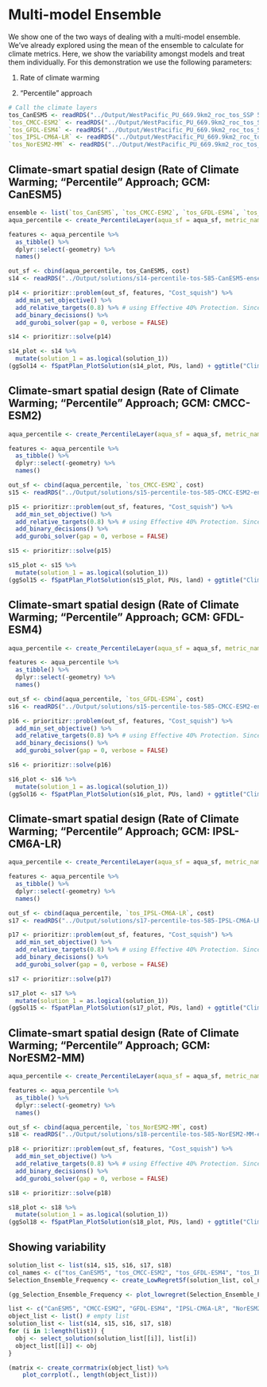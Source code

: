 # Multi-model Ensemble {#mme}
We show one of the two ways of dealing with a multi-model ensemble. We've already explored using the mean of the ensemble to calculate for climate metrics. Here, we show the variability amongst models and treat them individually. For this demonstration we use the following parameters:

1. Rate of climate warming

2. "Percentile" approach

```r
# Call the climate layers
tos_CanESM5 <- readRDS("../Output/WestPacific_PU_669.9km2_roc_tos_SSP 5-8.5_CanESM5_ensemble.rds")
`tos_CMCC-ESM2` <- readRDS("../Output/WestPacific_PU_669.9km2_roc_tos_SSP 5-8.5_CMCC-ESM2_ensemble.rds")
`tos_GFDL-ESM4` <- readRDS("../Output/WestPacific_PU_669.9km2_roc_tos_SSP 5-8.5_GFDL-ESM4_ensemble.rds")
`tos_IPSL-CM6A-LR` <- readRDS("../Output/WestPacific_PU_669.9km2_roc_tos_SSP 5-8.5_IPSL-CM6A-LR_ensemble.rds")
`tos_NorESM2-MM` <- readRDS("../Output/WestPacific_PU_669.9km2_roc_tos_SSP 5-8.5_NorESM2-MM_ensemble.rds")
```

## Climate-smart spatial design (Rate of Climate Warming; "Percentile" Approach; GCM: CanESM5)
```r
ensemble <- list(`tos_CanESM5`, `tos_CMCC-ESM2`, `tos_GFDL-ESM4`, `tos_IPSL-CM6A-LR`, `tos_NorESM2-MM`)
aqua_percentile <- create_PercentileLayer(aqua_sf = aqua_sf, metric_name = "tos", colname = "slpTrends", metric_df = ensemble[[1]], PUs = PUs)

features <- aqua_percentile %>% 
  as_tibble() %>% 
  dplyr::select(-geometry) %>% 
  names()

out_sf <- cbind(aqua_percentile, tos_CanESM5, cost)
s14 <- readRDS("../Output/solutions/s14-percentile-tos-585-CanESM5-ensemble.rds")
```
```r
p14 <- prioritizr::problem(out_sf, features, "Cost_squish") %>%
  add_min_set_objective() %>%
  add_relative_targets(0.8) %>% # using Effective 40% Protection. Since we only retained planning units that intersect with both biodiversity features and areas >= 50th percentile (0.5), by multiplying this by 0.8 target, we effectively protect only 40%.
  add_binary_decisions() %>%
  add_gurobi_solver(gap = 0, verbose = FALSE)
```
```r
s14 <- prioritizr::solve(p14)
```
```r
s14_plot <- s14 %>% 
  mutate(solution_1 = as.logical(solution_1)) 
(ggSol14 <- fSpatPlan_PlotSolution(s14_plot, PUs, land) + ggtitle("Climate-smart design: Rate of Climate Warming", subtitle = "Percentile, SSP 5-8.5 (GCM: CanESM5)"))
```

## Climate-smart spatial design (Rate of Climate Warming; "Percentile" Approach; GCM: CMCC-ESM2)
```r
aqua_percentile <- create_PercentileLayer(aqua_sf = aqua_sf, metric_name = "tos", colname = "slpTrends", metric_df = ensemble[[2]], PUs = PUs)

features <- aqua_percentile %>% 
  as_tibble() %>% 
  dplyr::select(-geometry) %>% 
  names()

out_sf <- cbind(aqua_percentile, `tos_CMCC-ESM2`, cost)
s15 <- readRDS("../Output/solutions/s15-percentile-tos-585-CMCC-ESM2-ensemble.rds")
```
```r
p15 <- prioritizr::problem(out_sf, features, "Cost_squish") %>%
  add_min_set_objective() %>%
  add_relative_targets(0.8) %>% # using Effective 40% Protection. Since we only retained planning units that intersect with both biodiversity features and areas >= 50th percentile (0.5), by multiplying this by 0.8 target, we effectively protect only 40%.
  add_binary_decisions() %>%
  add_gurobi_solver(gap = 0, verbose = FALSE)
```
```r
s15 <- prioritizr::solve(p15)
```
```r
s15_plot <- s15 %>% 
  mutate(solution_1 = as.logical(solution_1)) 
(ggSol15 <- fSpatPlan_PlotSolution(s15_plot, PUs, land) + ggtitle("Climate-smart design: Rate of Climate Warming", subtitle = "Percentile, SSP 5-8.5 (GCM: CMCC-ESM2)"))
```

## Climate-smart spatial design (Rate of Climate Warming; "Percentile" Approach; GCM: GFDL-ESM4)
```r
aqua_percentile <- create_PercentileLayer(aqua_sf = aqua_sf, metric_name = "tos", colname = "slpTrends", metric_df = ensemble[[3]], PUs = PUs)

features <- aqua_percentile %>% 
  as_tibble() %>% 
  dplyr::select(-geometry) %>% 
  names()

out_sf <- cbind(aqua_percentile, `tos_GFDL-ESM4`, cost)
s16 <- readRDS("../Output/solutions/s15-percentile-tos-585-CMCC-ESM2-ensemble.rds")
```
```r
p16 <- prioritizr::problem(out_sf, features, "Cost_squish") %>%
  add_min_set_objective() %>%
  add_relative_targets(0.8) %>% # using Effective 40% Protection. Since we only retained planning units that intersect with both biodiversity features and areas >= 50th percentile (0.5), by multiplying this by 0.8 target, we effectively protect only 40%.
  add_binary_decisions() %>%
  add_gurobi_solver(gap = 0, verbose = FALSE)
```
```r
s16 <- prioritizr::solve(p16)
```
```r
s16_plot <- s16 %>% 
  mutate(solution_1 = as.logical(solution_1)) 
(ggSol16 <- fSpatPlan_PlotSolution(s16_plot, PUs, land) + ggtitle("Climate-smart design: Rate of Climate Warming", subtitle = "Percentile, SSP 5-8.5 (GCM: GFDL-ESM4)"))
```

## Climate-smart spatial design (Rate of Climate Warming; "Percentile" Approach; GCM: IPSL-CM6A-LR)
```r
aqua_percentile <- create_PercentileLayer(aqua_sf = aqua_sf, metric_name = "tos", colname = "slpTrends", metric_df = ensemble[[4]], PUs = PUs)

features <- aqua_percentile %>% 
  as_tibble() %>% 
  dplyr::select(-geometry) %>% 
  names()

out_sf <- cbind(aqua_percentile, `tos_IPSL-CM6A-LR`, cost)
s17 <- readRDS("../Output/solutions/s17-percentile-tos-585-IPSL-CM6A-LR-ensemble.rds")
```
```r
p17 <- prioritizr::problem(out_sf, features, "Cost_squish") %>%
  add_min_set_objective() %>%
  add_relative_targets(0.8) %>% # using Effective 40% Protection. Since we only retained planning units that intersect with both biodiversity features and areas >= 50th percentile (0.5), by multiplying this by 0.8 target, we effectively protect only 40%.
  add_binary_decisions() %>%
  add_gurobi_solver(gap = 0, verbose = FALSE)
```
```r
s17 <- prioritizr::solve(p17)
```
```r
s17_plot <- s17 %>% 
  mutate(solution_1 = as.logical(solution_1)) 
(ggSol15 <- fSpatPlan_PlotSolution(s17_plot, PUs, land) + ggtitle("Climate-smart design: Rate of Climate Warming", subtitle = "Percentile, SSP 5-8.5 (GCM: IPSL-CM^A-LR)"))
```

## Climate-smart spatial design (Rate of Climate Warming; "Percentile" Approach; GCM: NorESM2-MM)
```r
aqua_percentile <- create_PercentileLayer(aqua_sf = aqua_sf, metric_name = "tos", colname = "slpTrends", metric_df = ensemble[[5]], PUs = PUs)

features <- aqua_percentile %>% 
  as_tibble() %>% 
  dplyr::select(-geometry) %>% 
  names()

out_sf <- cbind(aqua_percentile, `tos_NorESM2-MM`, cost)
s18 <- readRDS("../Output/solutions/s18-percentile-tos-585-NorESM2-MM-ensemble.rds")
```
```r
p18 <- prioritizr::problem(out_sf, features, "Cost_squish") %>%
  add_min_set_objective() %>%
  add_relative_targets(0.8) %>% # using Effective 40% Protection. Since we only retained planning units that intersect with both biodiversity features and areas >= 50th percentile (0.5), by multiplying this by 0.8 target, we effectively protect only 40%.
  add_binary_decisions() %>%
  add_gurobi_solver(gap = 0, verbose = FALSE)
```
```r
s18 <- prioritizr::solve(p18)
```
```r
s18_plot <- s18 %>% 
  mutate(solution_1 = as.logical(solution_1)) 
(ggSol18 <- fSpatPlan_PlotSolution(s18_plot, PUs, land) + ggtitle("Climate-smart design: Rate of Climate Warming", subtitle = "Percentile, SSP 5-8.5 (GCM: NorESM2-MM)"))
```

## Showing variability
```r
solution_list <- list(s14, s15, s16, s17, s18)
col_names <- c("tos_CanESM5", "tos_CMCC-ESM2", "tos_GFDL-ESM4", "tos_IPSL-CM6A-LR", "tos_NorESM2-MM")
Selection_Ensemble_Frequency <- create_LowRegretSf(solution_list, col_names, PUs)
```
```r
(gg_Selection_Ensemble_Frequency <- plot_lowregret(Selection_Ensemble_Frequency, land) + labs(subtitle = "Variability in GCMs"))
```

```r
list <- c("CanESM5", "CMCC-ESM2", "GFDL-ESM4", "IPSL-CM6A-LR", "NorESM2-MM")
object_list <- list() # empty list
solution_list <- list(s14, s15, s16, s17, s18)
for (i in 1:length(list)) {
  obj <- select_solution(solution_list[[i]], list[i])
  object_list[[i]] <- obj
}
```
```r
(matrix <- create_corrmatrix(object_list) %>% 
    plot_corrplot(., length(object_list)))
```